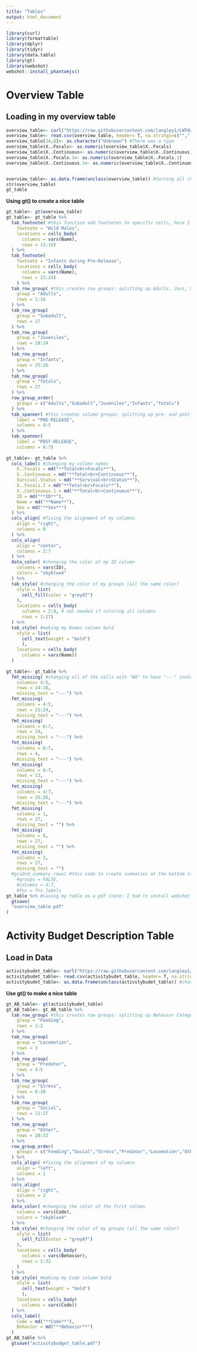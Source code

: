 ```yaml
---
title: "Tables"
output: html_document
---
```


```r
library(curl)
library(formattable)
library(dplyr)
library(tidyr)
library(data.table)
library(gt)
library(webshot)
webshot::install_phantomjs()
```

# Overview Table
## Loading in my overview table
```r
overview_table<- curl("https://raw.githubusercontent.com/langley1/LWTdata2016/main/Overview%20Table.csv")
overview_table<- read.csv(overview_table, header= T, na.strings=c(""," "), stringsAsFactors = FALSE)
overview_table[14,8]<- as.character("Unknown") #There was a typo
overview_table$X..Focals<- as.numeric(overview_table$X..Focals)
overview_table$X..Continuous<- as.numeric(overview_table$X..Continuous)
overview_table$X..Focals.1<- as.numeric(overview_table$X..Focals.1)
overview_table$X..Continuous.1<- as.numeric(overview_table$X..Continuous.1)


overview_table<- as.data.frame(unclass(overview_table)) #turning all character columns into factors
str(overview_table)
gt_table
```

**Using gt() to create a nice table**
```r
gt_table<- gt(overview_table)
gt_table<- gt_table %>%
  tab_footnote( #this function add footnotes to specific cells, here I'm labeling the wild males
    footnote = "Wild Males",
    locations = cells_body(
      columns = vars(Name),
      rows = 13:16)
  ) %>%
  tab_footnote(
    footnote = "Infants during Pre-Release",
    locations = cells_body(
      columns = vars(Name),
      rows = 23:24)
    ) %>%
  tab_row_group( #this creates row groups: splitting up Adults, Juvs, SA, and infants by row 
    group = "Adults",
    rows = 1:16
  ) %>%
  tab_row_group(
    group = "Subadult",
    rows = 17
  ) %>%
  tab_row_group(
    group = "Juveniles",
    rows = 18:24
  ) %>%
  tab_row_group(
    group = "Infants",
    rows = 25:26
  ) %>%
  tab_row_group(
    group = "Totals",
    rows = 27
  ) %>%
  row_group_order(
    groups = c("Adults","Subadult","Juveniles","Infants","Totals")
  ) %>%
  tab_spanner( #this creates column groups: splitting up pre- and post-release focal & continuous columns
    label = "PRE-RELEASE",
    columns = 4:5
  ) %>%
  tab_spanner(
    label = "POST-RELEASE",
    columns = 6:7)
  
gt_table<- gt_table %>%
  cols_label( #changing my column names 
    X..Focals = md("**Total<br>Focals**"),
    X..Continuous = md("**Total<br>Continuous**"),
    Survival.Status = md("**Survival<br>Status**"),
    X..Focals.1 = md("**Total<br>Focals**"),
    X..Continuous.1 = md("**Total<br>Continuous**"),
    ID = md("**ID**"),
    Name = md("**Name**"),
    Sex = md("**Sex**")
  ) %>%
  cols_align( #fixing the alignment of my columns 
    align = "right",
    columns = 8
  ) %>%
  cols_align(
    align = "center",
    columns = 2:7
  ) %>%
  data_color( #changing the color of my ID column 
    columns = vars(ID),
    colors = "skyblue4"
  ) %>%
  tab_style( #changing the color of my groups (all the same color)
    style = list(
      cell_fill(color = "grey87")
    ),
    locations = cells_body(
      columns = 2:8, # not needed if coloring all columns
      rows = 1:27)
  ) %>%
  tab_style( #making my Names column bold
    style = list(
      cell_text(weight = "bold")
      ),
    locations = cells_body(
      columns = vars(Name))
  )
  
gt_table<- gt_table %>%
  fmt_missing( #changing all of the cells with "NA" to have "---" instead 
    columns= 4:5,
    rows = 14:16,
    missing_text = "---") %>%
  fmt_missing(
    columns = 4:5,
    rows = 22:24,
    missing_text = "---") %>%
  fmt_missing(
    columns = 6:7,
    rows = 24,
    missing_text = "---") %>%
  fmt_missing(
    columns = 6:7,
    rows = 4,
    missing_text = "---") %>%
  fmt_missing(
    columns = 6:7,
    rows = 13,
    missing_text = "---") %>%
  fmt_missing(
    columns = 4:7,
    rows = 25:26,
    missing_text = "---") %>%
  fmt_missing(
    columns = 1,
    rows = 27,
    missing_text = "") %>%
  fmt_missing(
    columns = 8,
    rows = 27,
    missing_text = "") %>%
  fmt_missing(
    columns = 3,
    rows = 27,
    missing_text = "")
  #gra2nd_summary_rows( #this code to create summaries at the bottom isn't working
    #groups = FALSE,
    #columns = 4:7,
    #fns = fns_labels
gt_table %>% #saving my table as a pdf (note: I had to install webshot for this)
  gtsave(
  "overview_table.pdf" 
)
```

# Activity Budget Description Table
## Load in Data
```r
activitybudet_table<- curl("https://raw.githubusercontent.com/langley1/LWTdata2016/main/ActivityBudget%20Table.csv")
activitybudet_table<- read.csv(activitybudet_table, header= T, na.strings=c(""," "), stringsAsFactors = FALSE)
activitybudet_table<- as.data.frame(unclass(activitybudet_table)) #changing characters to factors
```

**Use gt() to make a nice table**
```r
gt_AB_table<- gt(activitybudet_table)
gt_AB_table<- gt_AB_table %>%
  tab_row_group( #this creates row groups: splitting up Behavior Categories by row 
    group = "Feeding",
    rows = 1:2
  ) %>%
  tab_row_group(
    group = "Locomotion",
    rows = 3
  ) %>%
  tab_row_group(
    group = "Predator",
    rows = 4:5
  ) %>%
  tab_row_group(
    group = "Stress",
    rows = 6:10
  ) %>%
  tab_row_group(
    group = "Social",
    rows = 11:27
  ) %>%
  tab_row_group(
    group = "Other",
    rows = 28:32
  ) %>%
  row_group_order(
    groups = c("Feeding","Social","Stress","Predator","Locomotion","Other")
  ) %>%
  cols_align( #fixing the alignment of my columns 
    align = "left",
    columns = 1
  ) %>%
  cols_align(
    align = "right",
    columns = 2
  ) %>%
  data_color( #changing the color of the first column
    columns = vars(Code),
    colors = "skyblue4"
  ) %>%
  tab_style( #changing the color of my groups (all the same color)
    style = list(
      cell_fill(color = "grey87")
    ),
    locations = cells_body(
      columns = vars(Behavior),
      rows = 1:32
    )
  ) %>%
  tab_style( #making my Code column bold
    style = list(
      cell_text(weight = "bold")
      ),
    locations = cells_body(
      columns = vars(Code))
  ) %>%
  cols_label(
    Code = md("**Code**"),
    Behavior = md("**Behavior**")
  )
gt_AB_table %>%
  gtsave("activitybudget_table.pdf")
```

